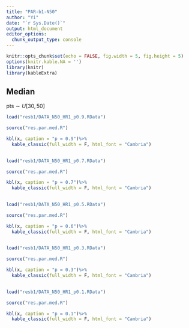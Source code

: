 ```yaml
---
title: "PAR-b1-N50"
author: "Yi"
date: "`r Sys.Date()`"
output: html_document
editor_options: 
  chunk_output_type: console
---
```


```r
knitr::opts_chunk$set(echo = FALSE, fig.width = 5, fig.height = 5)
options(knitr.kable.NA = '')
library(knitr)
library(kableExtra)
```

## Median

pts$\sim U[30, 50]$

```r
load("resb1/DATA_N50_HR1_p0.9.RData")

source("res.par.med.R")

kbl(x, caption = "p = 0.9")%>%
  kable_classic(full_width = F, html_font = "Cambria")
	

load("resb1/DATA_N50_HR1_p0.7.RData")

source("res.par.med.R")

kbl(x, caption = "p = 0.7")%>%
  kable_classic(full_width = F, html_font = "Cambria")
	

load("resb1/DATA_N50_HR1_p0.5.RData")

source("res.par.med.R")

kbl(x, caption = "p = 0.6")%>%
  kable_classic(full_width = F, html_font = "Cambria")
	

load("resb1/DATA_N50_HR1_p0.3.RData")

source("res.par.med.R")

kbl(x, caption = "p = 0.3")%>%
  kable_classic(full_width = F, html_font = "Cambria")
	

load("resb1/DATA_N50_HR1_p0.1.RData")

source("res.par.med.R")

kbl(x, caption = "p = 0.1")%>%
  kable_classic(full_width = F, html_font = "Cambria")
	
```
